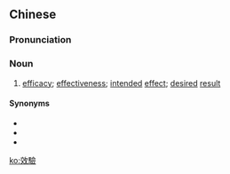 {{also|效验}}
==Chinese==
{{zh-forms|s=效验}}

===Pronunciation===
{{zh-pron
|m=xiàoyàn
|c=haau6 jim6
|mn=hāu-giām
|cat=n
}}

===Noun===
{{zh-noun}}

# [[efficacy]]; [[effectiveness]]; [[intended]] [[effect]]; [[desired]] [[result]]

====Synonyms====
* {{zh-l|功效}}
* {{zh-l|效力}}
* {{zh-l|效能}}

[[ko:效驗]]